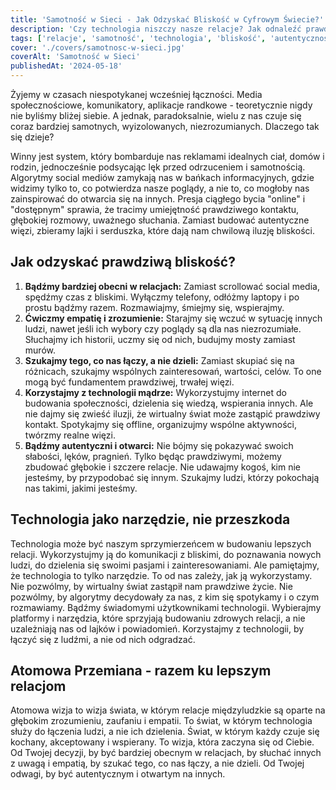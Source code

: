 ```yaml
---
title: 'Samotność w Sieci - Jak Odzyskać Bliskość w Cyfrowym Świecie?'
description: 'Czy technologia niszczy nasze relacje? Jak odnaleźć prawdziwą bliskość i autentyczność w świecie zdominowanym przez social media i wirtualne kontakty?'
tags: ['relacje', 'samotność', 'technologia', 'bliskość', 'autentyczność']
cover: './covers/samotnosc-w-sieci.jpg'
coverAlt: 'Samotność w Sieci'
publishedAt: '2024-05-18'
---
```


Żyjemy w czasach niespotykanej wcześniej łączności. Media społecznościowe, komunikatory, aplikacje randkowe - teoretycznie nigdy nie byliśmy bliżej siebie. A jednak, paradoksalnie, wielu z nas czuje się coraz bardziej samotnych, wyizolowanych, niezrozumianych. Dlaczego tak się dzieje?

Winny jest system, który bombarduje nas reklamami idealnych ciał, domów i rodzin, jednocześnie podsycając lęk przed odrzuceniem i samotnością. Algorytmy social mediów zamykają nas w bańkach informacyjnych, gdzie widzimy tylko to, co potwierdza nasze poglądy, a nie to, co mogłoby nas zainspirować do otwarcia się na innych. Presja ciągłego bycia "online" i "dostępnym" sprawia, że tracimy umiejętność prawdziwego kontaktu, głębokiej rozmowy, uważnego słuchania. Zamiast budować autentyczne więzi, zbieramy lajki i serduszka, które dają nam chwilową iluzję bliskości.

## Jak odzyskać prawdziwą bliskość?

1. **Bądźmy bardziej obecni w relacjach:** Zamiast scrollować social media, spędźmy czas z bliskimi. Wyłączmy telefony, odłóżmy laptopy i po prostu bądźmy razem. Rozmawiajmy, śmiejmy się, wspierajmy.
2. **Ćwiczmy empatię i zrozumienie:** Starajmy się wczuć w sytuację innych ludzi, nawet jeśli ich wybory czy poglądy są dla nas niezrozumiałe. Słuchajmy ich historii, uczmy się od nich, budujmy mosty zamiast murów.
3. **Szukajmy tego, co nas łączy, a nie dzieli:** Zamiast skupiać się na różnicach, szukajmy wspólnych zainteresowań, wartości, celów. To one mogą być fundamentem prawdziwej, trwałej więzi.
4. **Korzystajmy z technologii mądrze:** Wykorzystujmy internet do budowania społeczności, dzielenia się wiedzą, wspierania innych. Ale nie dajmy się zwieść iluzji, że wirtualny świat może zastąpić prawdziwy kontakt. Spotykajmy się offline, organizujmy wspólne aktywności, twórzmy realne więzi.
5. **Bądźmy autentyczni i otwarci:** Nie bójmy się pokazywać swoich słabości, lęków, pragnień. Tylko będąc prawdziwymi, możemy zbudować głębokie i szczere relacje. Nie udawajmy kogoś, kim nie jesteśmy, by przypodobać się innym. Szukajmy ludzi, którzy pokochają nas takimi, jakimi jesteśmy.

## Technologia jako narzędzie, nie przeszkoda

Technologia może być naszym sprzymierzeńcem w budowaniu lepszych relacji. Wykorzystujmy ją do komunikacji z bliskimi, do poznawania nowych ludzi, do dzielenia się swoimi pasjami i zainteresowaniami. Ale pamiętajmy, że technologia to tylko narzędzie. To od nas zależy, jak ją wykorzystamy. Nie pozwólmy, by wirtualny świat zastąpił nam prawdziwe życie. Nie pozwólmy, by algorytmy decydowały za nas, z kim się spotykamy i o czym rozmawiamy. Bądźmy świadomymi użytkownikami technologii. Wybierajmy platformy i narzędzia, które sprzyjają budowaniu zdrowych relacji, a nie uzależniają nas od lajków i powiadomień. Korzystajmy z technologii, by łączyć się z ludźmi, a nie od nich odgradzać.

## Atomowa Przemiana - razem ku lepszym relacjom

Atomowa wizja to wizja świata, w którym relacje międzyludzkie są oparte na głębokim zrozumieniu, zaufaniu i empatii. To świat, w którym technologia służy do łączenia ludzi, a nie ich dzielenia. Świat, w którym każdy czuje się kochany, akceptowany i wspierany. To wizja, która zaczyna się od Ciebie. Od Twojej decyzji, by być bardziej obecnym w relacjach, by słuchać innych z uwagą i empatią, by szukać tego, co nas łączy, a nie dzieli. Od Twojej odwagi, by być autentycznym i otwartym na innych.
